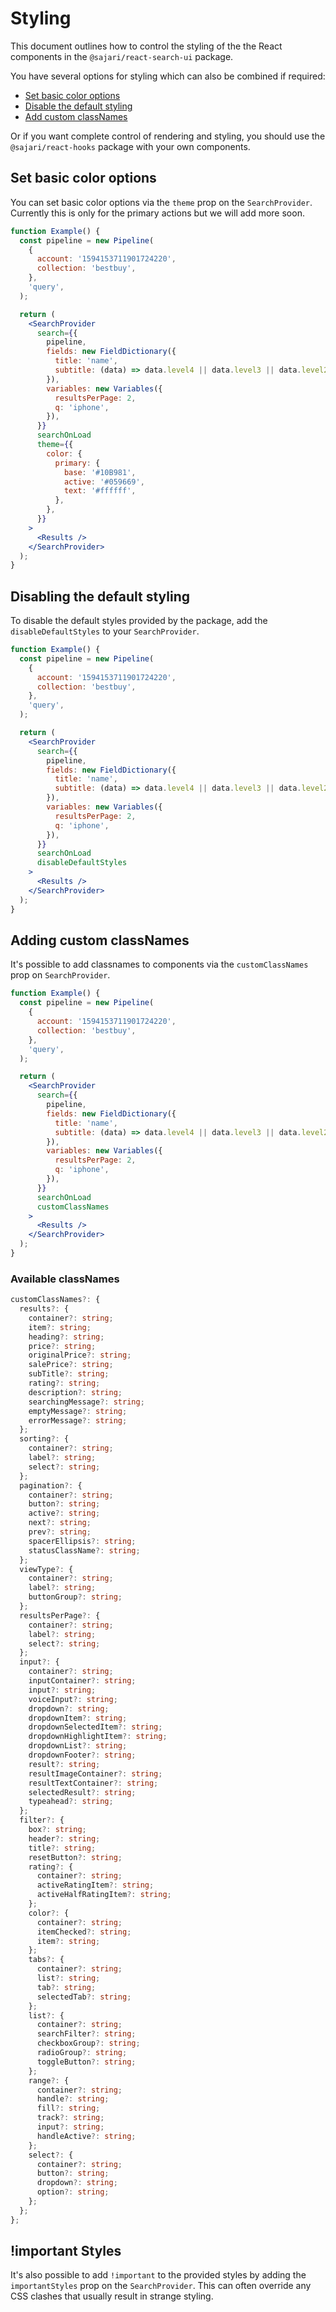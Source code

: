 
<SEO
  title="Styling"
  description="How to style the React components in the react-search-ui and react-components packages."
/>

# Styling

This document outlines how to control the styling of the the React components in the `@sajari/react-search-ui` package.

You have several options for styling which can also be combined if required:

- [Set basic color options](#set-basic-color-options)
- [Disable the default styling](#disabling-the-default-styling)
- [Add custom classNames](#adding-custom-classnames)

Or if you want complete control of rendering and styling, you should use the `@sajari/react-hooks` package with your own components.

## Set basic color options

You can set basic color options via the `theme` prop on the `SearchProvider`. Currently this is only for the primary actions but we will add more soon.

```jsx
function Example() {
  const pipeline = new Pipeline(
    {
      account: '1594153711901724220',
      collection: 'bestbuy',
    },
    'query',
  );

  return (
    <SearchProvider
      search={{
        pipeline,
        fields: new FieldDictionary({
          title: 'name',
          subtitle: (data) => data.level4 || data.level3 || data.level2 || data.level1 || data.brand,
        }),
        variables: new Variables({
          resultsPerPage: 2,
          q: 'iphone',
        }),
      }}
      searchOnLoad
      theme={{
        color: {
          primary: {
            base: '#10B981',
            active: '#059669',
            text: '#ffffff',
          },
        },
      }}
    >
      <Results />
    </SearchProvider>
  );
}
```

## Disabling the default styling

To disable the default styles provided by the package, add the `disableDefaultStyles` to your `SearchProvider`.

```jsx live=false
function Example() {
  const pipeline = new Pipeline(
    {
      account: '1594153711901724220',
      collection: 'bestbuy',
    },
    'query',
  );

  return (
    <SearchProvider
      search={{
        pipeline,
        fields: new FieldDictionary({
          title: 'name',
          subtitle: (data) => data.level4 || data.level3 || data.level2 || data.level1 || data.brand,
        }),
        variables: new Variables({
          resultsPerPage: 2,
          q: 'iphone',
        }),
      }}
      searchOnLoad
      disableDefaultStyles
    >
      <Results />
    </SearchProvider>
  );
}
```

## Adding custom classNames

It's possible to add classnames to components via the `customClassNames` prop on `SearchProvider`.

```jsx
function Example() {
  const pipeline = new Pipeline(
    {
      account: '1594153711901724220',
      collection: 'bestbuy',
    },
    'query',
  );

  return (
    <SearchProvider
      search={{
        pipeline,
        fields: new FieldDictionary({
          title: 'name',
          subtitle: (data) => data.level4 || data.level3 || data.level2 || data.level1 || data.brand,
        }),
        variables: new Variables({
          resultsPerPage: 2,
          q: 'iphone',
        }),
      }}
      searchOnLoad
      customClassNames
    >
      <Results />
    </SearchProvider>
  );
}
```

### Available classNames

```ts
customClassNames?: {
  results?: {
    container?: string;
    item?: string;
    heading?: string;
    price?: string;
    originalPrice?: string;
    salePrice?: string;
    subTitle?: string;
    rating?: string;
    description?: string;
    searchingMessage?: string;
    emptyMessage?: string;
    errorMessage?: string;
  };
  sorting?: {
    container?: string;
    label?: string;
    select?: string;
  };
  pagination?: {
    container?: string;
    button?: string;
    active?: string;
    next?: string;
    prev?: string;
    spacerEllipsis?: string;
    statusClassName?: string;
  };
  viewType?: {
    container?: string;
    label?: string;
    buttonGroup?: string;
  };
  resultsPerPage?: {
    container?: string;
    label?: string;
    select?: string;
  };
  input?: {
    container?: string;
    inputContainer?: string;
    input?: string;
    voiceInput?: string;
    dropdown?: string;
    dropdownItem?: string;
    dropdownSelectedItem?: string;
    dropdownHighlightItem?: string;
    dropdownList?: string;
    dropdownFooter?: string;
    result?: string;
    resultImageContainer?: string;
    resultTextContainer?: string;
    selectedResult?: string;
    typeahead?: string;
  };
  filter?: {
    box?: string;
    header?: string;
    title?: string;
    resetButton?: string;
    rating?: {
      container?: string;
      activeRatingItem?: string;
      activeHalfRatingItem?: string;
    };
    color?: {
      container?: string;
      itemChecked?: string;
      item?: string;
    };
    tabs?: {
      container?: string;
      list?: string;
      tab?: string;
      selectedTab?: string;
    };
    list?: {
      container?: string;
      searchFilter?: string;
      checkboxGroup?: string;
      radioGroup?: string;
      toggleButton?: string;
    };
    range?: {
      container?: string;
      handle?: string;
      fill?: string;
      track?: string;
      input?: string;
      handleActive?: string;
    };
    select?: {
      container?: string;
      button?: string;
      dropdown?: string;
      option?: string;
    };
  };
};
```

## !important Styles

It's also possible to add `!important` to the provided styles by adding the `importantStyles` prop on the `SearchProvider`. This can often override any CSS clashes that usually result in strange styling.
